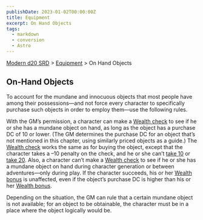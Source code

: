 ```yaml
---
publishDate: 2023-01-02T00:00:00Z
title: Equipment
excerpt: On Hand Objects
tags:
  - markdown
  - conversion
  - Astro
---
```


[Modern d20 SRD](/#modernD20) > [Equipment](modern-d20-srd-equipment-index) > On Hand Objects

## On-Hand Objects

To account for the mundane and innocuous objects that most people have among
their possessions—and not force every character to specifically purchase such
objects in order to employ them—use the following rules.

With the GM’s permission, a character can make a [Wealth check](modern-d20-srd-wealth-wealth-check) to see if he or she has a mundane
object on hand, as long as the object has a purchase DC of 10 or lower. (The
GM determines the purchase DC for an object that’s not mentioned in this
chapter, using similarly priced objects as a guide.) The [Wealth check](modern-d20-srd-wealth-wealth-check) works the same as for buying the
object, except that the character takes a –10 penalty on the check, and he or
she can’t [take 10](modern-d20-srd-skills-skill-basics-php#take10-index) or
[take 20](modern-d20-srd-skills-skill-basics-php#take20-index). Also, a
character can’t make a [Wealth check](modern-d20-srd-wealth-wealth-check) to
see if he or she has a mundane object on hand during character generation or
between adventures—only during play. If the character succeeds, his or her
[Wealth bonus](modern-d20-srd-wealth-wealth-bonus) is unaffected, even if the
object’s purchase DC is higher than his or her [Wealth bonus](modern-d20-srd-wealth-wealth-bonus).

Depending on the situation, the GM can rule that a certain mundane object is
not available; for an object to be obtainable, the character must be in a
place where the object logically would be.

